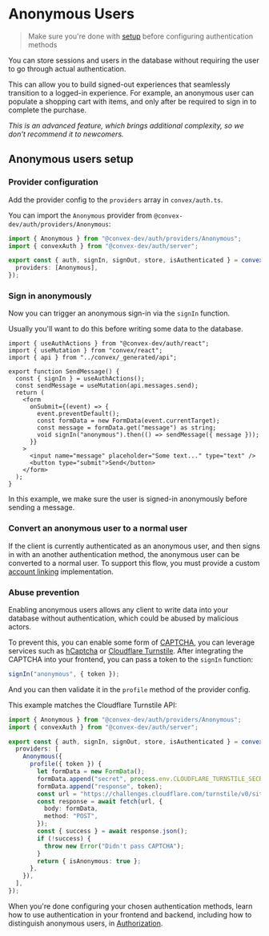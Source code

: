 
# Anonymous Users

> Make sure you're done with [setup](/setup) before configuring authentication
> methods

You can store sessions and users in the database without requiring the user to
go through actual authentication.

This can allow you to build signed-out experiences that seamlessly transition to
a logged-in experience. For example, an anonymous user can populate a shopping
cart with items, and only after be required to sign in to complete the purchase.

_This is an advanced feature, which brings additional complexity, so we don't
recommend it to newcomers._

## Anonymous users setup

<Steps>

### Provider configuration

Add the provider config to the `providers` array in `convex/auth.ts`.

You can import the `Anonymous` provider from
`@convex-dev/auth/providers/Anonymous`:

```ts filename="convex/auth.ts"
import { Anonymous } from "@convex-dev/auth/providers/Anonymous";
import { convexAuth } from "@convex-dev/auth/server";

export const { auth, signIn, signOut, store, isAuthenticated } = convexAuth({
  providers: [Anonymous],
});
```

### Sign in anonymously

Now you can trigger an anonymous sign-in via the `signIn` function.

Usually you'll want to do this before writing some data to the database.

```tsx filename="src/SendMessage.tsx"
import { useAuthActions } from "@convex-dev/auth/react";
import { useMutation } from "convex/react";
import { api } from "../convex/_generated/api";

export function SendMessage() {
  const { signIn } = useAuthActions();
  const sendMessage = useMutation(api.messages.send);
  return (
    <form
      onSubmit={(event) => {
        event.preventDefault();
        const formData = new FormData(event.currentTarget);
        const message = formData.get("message") as string;
        void signIn("anonymous").then(() => sendMessage({ message }));
      }}
    >
      <input name="message" placeholder="Some text..." type="text" />
      <button type="submit">Send</button>
    </form>
  );
}
```

In this example, we make sure the user is signed-in anonymously before sending a
message.

### Convert an anonymous user to a normal user

If the client is currently authenticated as an anonymous user, and then signs in
with an another authentication method, the anonymous user can be converted to a
normal user. To support this flow, you must provide a custom
[account linking](/advanced#controlling-user-creation-and-account-linking-behavior)
implementation.

### Abuse prevention

Enabling anonymous users allows any client to write data into your database
without authentication, which could be abused by malicious actors.

To prevent this, you can enable some form of
[CAPTCHA](https://en.wikipedia.org/wiki/CAPTCHA), you can leverage services such
as [hCaptcha](https://docs.hcaptcha.com/) or
[Cloudflare Turnstile](https://developers.cloudflare.com/turnstile/). After
integrating the CAPTCHA into your frontend, you can pass a token to the `signIn`
function:

```ts filename="src/SomeComponent.tsx"
signIn("anonymous", { token });
```

And you can then validate it in the `profile` method of the provider config.

This example matches the Cloudflare Turnstile API:

```ts filename="convex/auth.ts"
import { Anonymous } from "@convex-dev/auth/providers/Anonymous";
import { convexAuth } from "@convex-dev/auth/server";

export const { auth, signIn, signOut, store, isAuthenticated } = convexAuth({
  providers: [
    Anonymous({
      profile({ token }) {
        let formData = new FormData();
        formData.append("secret", process.env.CLOUDFLARE_TURNSTILE_SECRET);
        formData.append("response", token);
        const url = "https://challenges.cloudflare.com/turnstile/v0/siteverify";
        const response = await fetch(url, {
          body: formData,
          method: "POST",
        });
        const { success } = await response.json();
        if (!success) {
          throw new Error("Didn't pass CAPTCHA");
        }
        return { isAnonymous: true };
      },
    }),
  ],
});
```

</Steps>

When you're done configuring your chosen authentication methods, learn how to
use authentication in your frontend and backend, including how to distinguish
anonymous users, in [Authorization](/authz).
